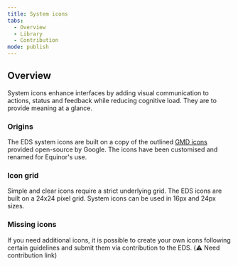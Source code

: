 ```yaml
---
title: System icons
tabs:
  - Overview
  - Library
  - Contribution
mode: publish
---
```



## Overview

System icons enhance interfaces by adding visual communication to actions, status and feedback while reducing cognitive load. They are to provide meaning at a glance. 


### Origins 
The EDS system icons are built on a copy of the outlined [GMD icons](https://material.io/tools/icons/?style=round) provided open-source by Google. The icons have been customised and renamed for Equinor's use. 


### Icon grid

Simple and clear icons require a strict underlying grid. The EDS icons are built on a 24x24 pixel grid. System icons can be used in 16px and 24px sizes. 


### Missing icons

If you need additional icons, it is possible to create your own icons following certain guidelines and submit them via contribution to the EDS. (:warning: Need contribution link)
